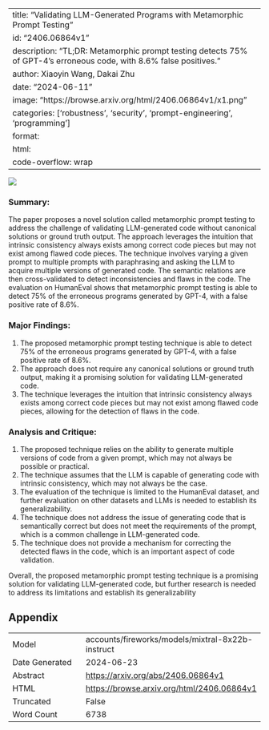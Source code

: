 
---
title: "Validating LLM-Generated Programs with Metamorphic Prompt Testing"
id: "2406.06864v1"
description: "TL;DR: Metamorphic prompt testing detects 75% of GPT-4's erroneous code, with 8.6% false positives."
author: Xiaoyin Wang, Dakai Zhu
date: "2024-06-11"
image: "https://browse.arxiv.org/html/2406.06864v1/x1.png"
categories: ['robustness', 'security', 'prompt-engineering', 'programming']
format:
  html:
    code-overflow: wrap
---

![](https://browse.arxiv.org/html/2406.06864v1/x1.png)

### Summary:

The paper proposes a novel solution called metamorphic prompt testing to address the challenge of validating LLM-generated code without canonical solutions or ground truth output. The approach leverages the intuition that intrinsic consistency always exists among correct code pieces but may not exist among flawed code pieces. The technique involves varying a given prompt to multiple prompts with paraphrasing and asking the LLM to acquire multiple versions of generated code. The semantic relations are then cross-validated to detect inconsistencies and flaws in the code. The evaluation on HumanEval shows that metamorphic prompt testing is able to detect 75% of the erroneous programs generated by GPT-4, with a false positive rate of 8.6%.

### Major Findings:

1. The proposed metamorphic prompt testing technique is able to detect 75% of the erroneous programs generated by GPT-4, with a false positive rate of 8.6%.
2. The approach does not require any canonical solutions or ground truth output, making it a promising solution for validating LLM-generated code.
3. The technique leverages the intuition that intrinsic consistency always exists among correct code pieces but may not exist among flawed code pieces, allowing for the detection of flaws in the code.

### Analysis and Critique:

1. The proposed technique relies on the ability to generate multiple versions of code from a given prompt, which may not always be possible or practical.
2. The technique assumes that the LLM is capable of generating code with intrinsic consistency, which may not always be the case.
3. The evaluation of the technique is limited to the HumanEval dataset, and further evaluation on other datasets and LLMs is needed to establish its generalizability.
4. The technique does not address the issue of generating code that is semantically correct but does not meet the requirements of the prompt, which is a common challenge in LLM-generated code.
5. The technique does not provide a mechanism for correcting the detected flaws in the code, which is an important aspect of code validation.

Overall, the proposed metamorphic prompt testing technique is a promising solution for validating LLM-generated code, but further research is needed to address its limitations and establish its generalizability

## Appendix

|          |          |
|----------|----------|
| Model     | accounts/fireworks/models/mixtral-8x22b-instruct       |
| Date Generated     | 2024-06-23       |
| Abstract | [https://arxiv.org/abs/2406.06864v1](https://arxiv.org/abs/2406.06864v1)        |
| HTML     | [https://browse.arxiv.org/html/2406.06864v1](https://browse.arxiv.org/html/2406.06864v1)       |
| Truncated       | False       |
| Word Count       | 6738       |